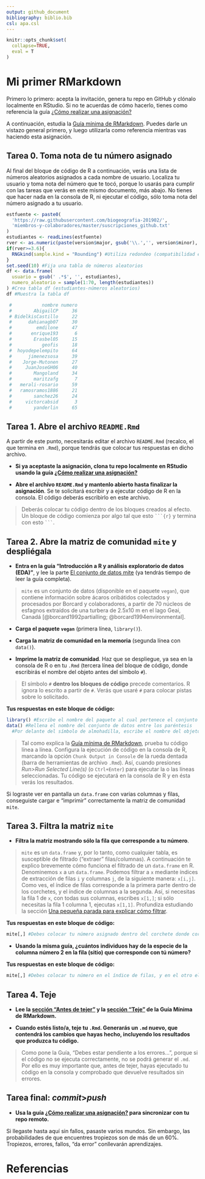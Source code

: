```yaml
---
output: github_document
bibliography: biblio.bib
csl: apa.csl
---
```


```r
knitr::opts_chunk$set(
  collapse=TRUE,
  eval = T
)
```


<!-- Este .md fue generado a partir del .Rmd homónimo. Edítese el .Rmd -->

# Mi primer RMarkdown

Primero lo primero: acepta la invitación, genera tu repo en GitHub y clónalo localmente en RStudio. Si no te acuerdas de cómo hacerlo, tienes como referencia la guía [¿Cómo realizar una asignación?](https://github.com/biogeografia-201902/material-de-apoyo/blob/master/ref/como-hacer-una-asignacion.md)

A continuación, estudia la [Guía mínima de RMarkdown](https://github.com/biogeografia-201902/material-de-apoyo/blob/master/ref/guia-minima-de-rmarkdown.md). Puedes darle un vistazo general primero, y luego utilizarla como referencia mientras vas haciendo esta asignación.


## Tarea 0. Toma nota de tu número asignado

Al final del bloque de código de R a continuación, verás una lista de números aleatorios asignados a cada nombre de usuario. Localiza tu usuario y toma nota del número que te tocó, porque lo usarás para cumplir con las tareas que verás en este mismo documento, más abajo. No tienes que hacer nada en la consola de R, ni ejecutar el código, sólo toma nota del número asignado a tu usuario.


```r
estfuente <- paste0(
  'https://raw.githubusercontent.com/biogeografia-201902/',
  'miembros-y-colaboradores/master/suscripciones_github.txt'
)
estudiantes <- readLines(estfuente)
rver <- as.numeric(paste(version$major, gsub('\\.','', version$minor), sep = '.'))
if(rver>=3.6){
  RNGkind(sample.kind = "Rounding") #Utiliza redondeo (compatibilidad entre versiones de R)
}
set.seed(10) #Fija una tabla de números aleatorios
df <- data.frame(
  usuario = gsub(' .*$', '', estudiantes),
  numero_aleatorio = sample(1:70, length(estudiantes))
) #Crea tabla df (estudiantes-números aleatorios)
df #Muestra la tabla df
```


```r
 #           nombre numero
 #        AbigailCP     36
 # BidelkisCastillo     22
 #      dahianagb07     30
 #         emdilone     47
 #       enrique193      6
 #        Erasbel05     15
 #           geofis     18
 #  hoyodepelempito     64
 #      jimenezsosa     39
 #    Jorge-Mutonen     27
 #     JuanJoseGH06     40
 #        Mangoland     34
 #        maritzafg      7
 #   merali-rosario     59
 #   ramosramos1886     21
 #        sanchez26     24
 #     victorcabsid      3
 #        yanderlin     65
```


## Tarea 1. Abre el archivo `README.Rmd`

A partir de este punto, necesitarás editar el archivo `README.Rmd` (recalco, el que termina en `.Rmd`), porque tendrás que colocar tus respuestas en dicho archivo.

* **Si ya aceptaste la asignación, clona tu repo localmente en RStudio usando la guía [¿Cómo realizar una asignación?](https://github.com/biogeografia-201902/material-de-apoyo/blob/master/ref/como-hacer-una-asignacion.md)**

* **Abre el archivo `README.Rmd` y mantenlo abierto hasta finalizar la asignación**. Se te solicitará escribir y a ejecutar código de R en la consola. El código deberás escribirlo en este archivo.

>Deberás colocar tu código dentro de los bloques creados al efecto. Un bloque de código comienza por algo tal que esto `    ```{r}    ` y termina con esto `    ```    `.


## Tarea 2. Abre la matriz de comunidad `mite` y despliégala

* **Entra en la guía "Introducción a R y análisis exploratorio de datos (EDA)"**, y lee la parte [El conjunto de datos mite](https://github.com/biogeografia-201902/material-de-apoyo/blob/master/ref/introduccion-a-r.md#el-conjunto-de-datos-mite) (ya tendrás tiempo de leer la guía completa).

>`mite` es un conjunto de datos (disponible en el paquete `vegan`), que contiene información sobre ácaros oribátidos colectados y procesados por Borcard y colaboradores, a partir de 70 núcleos de esfagnos extraídos de una turbera de 2.5x10&nbsp;m en el lago Geai, Canadá [@borcard1992partialling; @borcard1994environmental].

* **Carga el paquete `vegan`** (primera línea, `library()`).

* **Carga la matriz de comunidad en la memoria** (segunda línea con `data()`).

* **Imprime la matriz de comunidad**. Haz que se despliegue, ya sea en la consola de R o en tu `.Rmd` (tercera línea del bloque de código, donde escribirás el nombre del objeto antes del símbolo `#`).

>El símbolo `#` **dentro los bloques de código** precede comentarios. R ignora lo escrito a partir de `#`. Verás que usaré `#` para colocar pistas sobre lo solicitado.

**Tus respuestas en este bloque de código:**
```r
library() #Escribe el nombre del paquete al cual pertenece el conjunto de datos entre los paréntesis
data() #Rellena el nombre del conjunto de datos entre los paréntesis
  #Por delante del símbolo de almohadilla, escribe el nombre del objeto
```

> Tal como explica la [Guía mínima de RMarkdown](https://github.com/biogeografia-201902/material-de-apoyo/blob/master/ref/guia-minima-de-rmarkdown.md), prueba tu código línea a línea. Configura la ejecución de código en la consola de R, marcando la opción `Chunk Output in Console` de la rueda dentada (barra de herramientas de archivo `.Rmd`). Así, cuando presiones *Run>Run Selected Line(s)* (o `Ctrl+Enter`) para ejecutar la o las líneas seleccionadas. Tu código se ejecutará en la consola de R y en ésta verás los resultados.

Si lograste ver en pantalla un `data.frame` con varias columnas y filas, conseguiste cargar e "imprimir" correctamente la matriz de comunidad `mite`.


## Tarea 3. Filtra la matriz `mite`

* **Filtra la matriz mostrando sólo la fila que corresponde a tu número**.

>`mite` es un `data.frame` y, por lo tanto, como cualquier tabla, es susceptible de filtrado ("extraer" filas/columnas). A continuación te explico brevemente cómo funciona el filtrado de un `data.frame` en R. Denominemos `x` a un `data.frame`. Podemos filtrar a `x` mediante índices de extracción de filas `i` y columnas `j`, de la siguiente manera: `x[i,j]`. Como ves, el índice de filas corresponde a la primera parte dentro de los corchetes, y el índice de columnas a la segunda. Así, si necesitas la fila 1 de `x`, con todas sus columnas, escribes `x[1,]`; si sólo necesitas la fila 1 columna 1, ejecutas `x[1,1]`. Profundiza estudiando la sección [Una pequeña parada para explicar cómo filtrar](https://github.com/biogeografia-201902/material-de-apoyo/blob/master/ref/introduccion-a-r.md#una-pequeña-parada-para-explicar-cómo-filtrar).

**Tus respuestas en este bloque de código:**
```r
mite[,] #Debes colocar tu número asignado dentro del corchete donde corresponda.
```

* **Usando la misma guía, ¿cuántos individuos hay de la especie de la columna número 2 en la fila (sitio) que corresponde con tú número?**

**Tus respuestas en este bloque de código:**
```r
mite[,] #Debes colocar tu número en el índice de filas, y en el otro el de la columna. Lee la guía
```

## Tarea 4. Teje

* **Lee la [sección "Antes de tejer"](https://github.com/biogeografia-201902/material-de-apoyo/blob/master/ref/guia-minima-de-rmarkdown.md#antes-de-tejer) y la [sección "Teje"](https://github.com/biogeografia-201902/material-de-apoyo/blob/master/ref/guia-minima-de-rmarkdown.md#teje) de la Guía Mínima de RMarkdown.**

* **Cuando estés listo/a, teje tu `.Rmd`. Generarás un `.md` nuevo, que contendrá los cambios que hayas hecho, incluyendo los resultados que produzca tu código.**

>Como pone la Guía, "Debes estar pendiente a los errores...", porque si el código no se ejecuta correctamente, no se podrá generar el `.md`. Por ello es muy importante que, antes de tejer, hayas ejecutado tu código en la consola y comprobado que devuelve resultados sin errores.

## Tarea final: *commit*>*push*

* **Usa la guía [¿Cómo realizar una asignación?](https://github.com/biogeografia-201902/material-de-apoyo/blob/master/ref/como-hacer-una-asignacion.md) para sincronizar con tu repo remoto.**

Si llegaste hasta aquí sin fallos, pasaste varios mundos. Sin embargo, las probabilidades de que encuentres tropiezos son de más de un 60%. Tropiezos, errores, fallos, "da error" conllevarán aprendizajes.


# Referencias